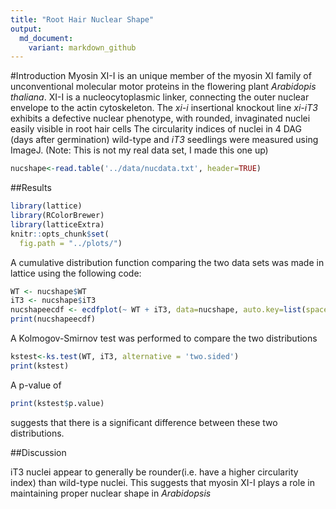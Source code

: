 ---
title: "Root Hair Nuclear Shape"
output:   
  md_document:
    variant: markdown_github
---
#Introduction
Myosin XI-I is an unique member of the myosin XI family of unconventional molecular motor proteins in the flowering plant *Arabidopis thaliana*.  XI-I is a nucleocytoplasmic linker, connecting the outer nuclear envelope to the actin cytoskeleton.  The *xi-i* insertional knockout line *xi-iT3* exhibits a defective nuclear phenotype, with rounded, invaginated nuclei easily visible in root hair cells
The circularity indices of nuclei in 4 DAG (days after germination) wild-type and *iT3* seedlings were measured using ImageJ.  (Note: This is not my real data set, I made this one up)
```{r}
nucshape<-read.table('../data/nucdata.txt', header=TRUE)

```
##Results
```{r}
library(lattice)
library(RColorBrewer)
library(latticeExtra)
knitr::opts_chunk$set(
  fig.path = "../plots/")
```

A cumulative distribution function comparing the two data sets was made in lattice using the following code:
```{r nuc_shape_ecdf}
WT <- nucshape$WT
iT3 <- nucshape$iT3
nucshapeecdf <- ecdfplot(~ WT + iT3, data=nucshape, auto.key=list(space='right'))
print(nucshapeecdf)
```


A Kolmogov-Smirnov test was performed to compare the two distributions
```{r}
kstest<-ks.test(WT, iT3, alternative = 'two.sided')
print(kstest)
```
A p-value of 
```{r, echo=FALSE}
print(kstest$p.value)
```
suggests that there is a significant difference between these two distributions.  

##Discussion

iT3 nuclei appear to generally be rounder(i.e. have a higher circularity index) than wild-type nuclei.  This suggests that myosin XI-I plays a role in maintaining proper nuclear shape in *Arabidopsis*